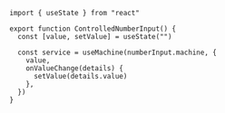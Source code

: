 ```tsx
import { useState } from "react"

export function ControlledNumberInput() {
  const [value, setValue] = useState("")

  const service = useMachine(numberInput.machine, {
    value,
    onValueChange(details) {
      setValue(details.value)
    },
  })
}
```
